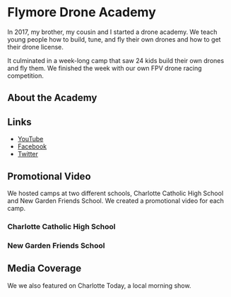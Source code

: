 # Flymore Drone Academy

In 2017, my brother, my cousin and I started a drone academy. We teach young people how to build, tune, and fly their own drones and how to get their drone license.

It culminated in a week-long camp that saw 24 kids build their own drones and fly them. We finished the week with our own FPV drone racing competition.

## About the Academy

<YouTube youTubeId="fhwj9sn9WSY" />

## Links

* [YouTube](https://www.youtube.com/channel/UC_rTKZjMrtXJSOfhwLzJAPw)
* [Facebook](https://www.facebook.com/flymore.academy/)
* [Twitter](https://twitter.com/FlymoreAcademy)

## Promotional Video

We hosted camps at two different schools, Charlotte Catholic High School and New Garden Friends School. We created a promotional video for each camp.

### Charlotte Catholic High School

<YouTube youTubeId="vvzxwT2botA" />

### New Garden Friends School

<YouTube youTubeId="nzXDzbuM1eY" />


## Media Coverage

We we also featured on Charlotte Today, a local morning show.

<YouTube youTubeId='e-B6ahiqBio' />

